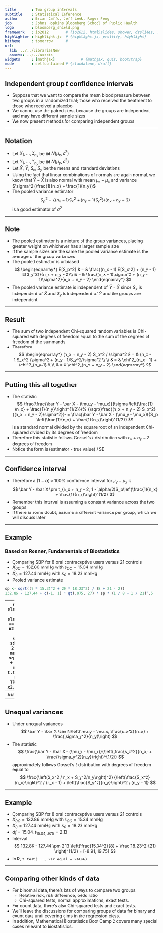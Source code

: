 ---
title       : Two group intervals
subtitle    : Statistical Inference
author      : Brian Caffo, Jeff Leek, Roger Peng
job         : Johns Hopkins Bloomberg School of Public Health
logo        : bloomberg_shield.png
framework   : io2012        # {io2012, html5slides, shower, dzslides, ...}
highlighter : highlight.js  # {highlight.js, prettify, highlight}
hitheme     : tomorrow      # 
url:
  lib: ../../librariesNew
  assets: ../../assets
widgets     : [mathjax]            # {mathjax, quiz, bootstrap}
mode        : selfcontained # {standalone, draft}
---

## Independent group $t$ confidence intervals

- Suppose that we want to compare the mean blood pressure between two groups in a randomized trial; those who received the treatment to those who received a placebo
- We cannot use the paired t test because the groups are independent and may have different sample sizes
- We now present methods for comparing independent groups

---

## Notation

- Let $X_1,\ldots,X_{n_x}$ be iid $N(\mu_x,\sigma^2)$
- Let $Y_1,\ldots,Y_{n_y}$ be iid $N(\mu_y, \sigma^2)$
- Let $\bar X$, $\bar Y$, $S_x$, $S_y$ be the means and standard deviations
- Using the fact that linear combinations of normals are again normal, we know that $\bar Y - \bar X$ is also normal with mean $\mu_y - \mu_x$ and variance $\sigma^2 (\frac{1}{n_x} + \frac{1}{n_y})$
- The pooled variance estimator $$S_p^2 = \{(n_x - 1) S_x^2 + (n_y - 1) S_y^2\}/(n_x + n_y - 2)$$ is a good estimator of $\sigma^2$

---

## Note

- The pooled estimator is a mixture of the group variances, placing greater weight on whichever has a larger sample size
- If the sample sizes are the same the pooled variance estimate is the average of the group variances
- The pooled estimator is unbiased
$$
    \begin{eqnarray*}
    E[S_p^2] & = & \frac{(n_x - 1) E[S_x^2] + (n_y - 1) E[S_y^2]}{n_x + n_y - 2}\\
            & = & \frac{(n_x - 1)\sigma^2 + (n_y - 1)\sigma^2}{n_x + n_y - 2}
    \end{eqnarray*}
$$
- The pooled variance  estimate is independent of $\bar Y - \bar X$ since $S_x$ is independent of $\bar X$ and $S_y$ is independent of $\bar Y$ and the groups are independent

---

## Result

- The sum of two independent Chi-squared random variables is Chi-squared with degrees of freedom equal to the sum of the degrees of freedom of the summands
- Therefore
$$
    \begin{eqnarray*}
      (n_x + n_y - 2) S_p^2 / \sigma^2 & = & (n_x - 1)S_x^2 /\sigma^2 + (n_y - 1)S_y^2/\sigma^2 \\ \\
      & = & \chi^2_{n_x - 1} + \chi^2_{n_y-1} \\ \\
      & = & \chi^2_{n_x + n_y - 2}
    \end{eqnarray*}
$$

---

## Putting this all together

- The statistic
$$
    \frac{\frac{\bar Y - \bar X - (\mu_y - \mu_x)}{\sigma \left(\frac{1}{n_x} + \frac{1}{n_y}\right)^{1/2}}}%
    {\sqrt{\frac{(n_x + n_y - 2) S_p^2}{(n_x + n_y - 2)\sigma^2}}}
    = \frac{\bar Y - \bar X - (\mu_y - \mu_x)}{S_p \left(\frac{1}{n_x} + \frac{1}{n_y}\right)^{1/2}}
$$
is a standard normal divided by the square root of an independent Chi-squared divided by its degrees of freedom 
- Therefore this statistic follows Gosset's $t$ distribution with $n_x + n_y - 2$ degrees of freedom
- Notice the form is (estimator - true value) / SE

---

## Confidence interval

- Therefore a $(1 - \alpha)\times 100\%$ confidence interval for $\mu_y - \mu_x$ is 
$$
    \bar Y - \bar X \pm t_{n_x + n_y - 2, 1 - \alpha/2}S_p\left(\frac{1}{n_x} + \frac{1}{n_y}\right)^{1/2}
$$
- Remember this interval is assuming a constant variance across the two groups
- If there is some doubt, assume a different variance per group, which we will discuss later

---


## Example
### Based on Rosner, Fundamentals of Biostatistics

- Comparing SBP for 8 oral contraceptive users versus 21 controls
- $\bar X_{OC} = 132.86$ mmHg with $s_{OC} = 15.34$ mmHg
- $\bar X_{C} = 127.44$ mmHg with $s_{C} = 18.23$ mmHg
- Pooled variance estimate
```{r}
sp <- sqrt((7 * 15.34^2 + 20 * 18.23^2) / (8 + 21 - 2))
132.86 - 127.44 + c(-1, 1) * qt(.975, 27) * sp * (1 / 8 + 1 / 21)^.5
```

---
```{r}
data(sleep)
x1 <- sleep$extra[sleep$group == 1]
x2 <- sleep$extra[sleep$group == 2]
n1 <- length(x1)
n2 <- length(x2)
sp <- sqrt( ((n1 - 1) * sd(x1)^2 + (n2-1) * sd(x2)^2) / (n1 + n2-2))
md <- mean(x1) - mean(x2)
semd <- sp * sqrt(1 / n1 + 1/n2)
md + c(-1, 1) * qt(.975, n1 + n2 - 2) * semd
t.test(x1, x2, paired = FALSE, var.equal = TRUE)$conf
t.test(x1, x2, paired = TRUE)$conf
```

---
## Ignoring pairing
```{r, echo = FALSE, fig.width=5, fig.height=5}
plot(c(0.5, 2.5), range(x1, x2), type = "n", frame = FALSE, xlab = "group", ylab = "Extra", axes = FALSE)
axis(2)
axis(1, at = 1 : 2, labels = c("Group 1", "Group 2"))
for (i in 1 : n1) lines(c(1, 2), c(x1[i], x2[i]), lwd = 2, col = "red")
for (i in 1 : n1) points(c(1, 2), c(x1[i], x2[i]), lwd = 2, col = "black", bg = "salmon", pch = 21, cex = 3)
```

---

## Unequal variances

- Under unequal variances
$$
    \bar Y - \bar X \sim N\left(\mu_y - \mu_x, \frac{s_x^2}{n_x} + \frac{\sigma_y^2}{n_y}\right)
$$
- The statistic 
$$
    \frac{\bar Y - \bar X - (\mu_y - \mu_x)}{\left(\frac{s_x^2}{n_x} + \frac{\sigma_y^2}{n_y}\right)^{1/2}}
$$
approximately follows Gosset's $t$ distribution with degrees of freedom equal to
$$
    \frac{\left(S_x^2 / n_x + S_y^2/n_y\right)^2}
    {\left(\frac{S_x^2}{n_x}\right)^2 / (n_x - 1) +
      \left(\frac{S_y^2}{n_y}\right)^2 / (n_y - 1)}
$$

---

## Example

- Comparing SBP for 8 oral contraceptive users versus 21 controls
- $\bar X_{OC} = 132.86$ mmHg with $s_{OC} = 15.34$ mmHg
- $\bar X_{C} = 127.44$ mmHg with $s_{C} = 18.23$ mmHg
- $df=15.04$, $t_{15.04, .975} = 2.13$
- Interval
$$
132.86 - 127.44 \pm 2.13 \left(\frac{15.34^2}{8} + \frac{18.23^2}{21} \right)^{1/2}
= [-8.91, 19.75]
$$
- In R, `t.test(..., var.equal = FALSE)`

---
## Comparing other kinds of data
* For binomial data, there's lots of ways to compare two groups
  * Relative risk, risk difference, odds ratio.
  * Chi-squared tests, normal approximations, exact tests.
* For count data, there's also Chi-squared tests and exact tests.
* We'll leave the discussions for comparing groups of data for binary
  and count data until covering glms in the regression class.
* In addition, Mathematical Biostatistics Boot Camp 2 covers many special
  cases relevant to biostatistics.

